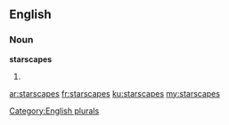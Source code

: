 ==English==

===Noun===
'''starscapes'''

# {{plural of|[[starscape]]}}

[[Category:English plurals]]

[[ar:starscapes]]
[[fr:starscapes]]
[[ku:starscapes]]
[[my:starscapes]]